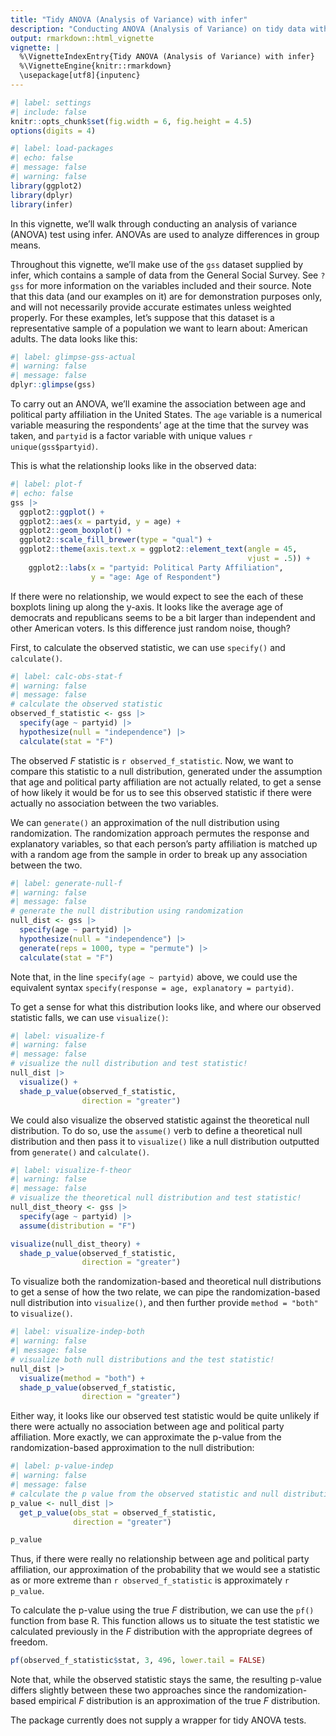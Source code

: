 ```yaml
---
title: "Tidy ANOVA (Analysis of Variance) with infer"
description: "Conducting ANOVA (Analysis of Variance) on tidy data with infer."
output: rmarkdown::html_vignette
vignette: |
  %\VignetteIndexEntry{Tidy ANOVA (Analysis of Variance) with infer}
  %\VignetteEngine{knitr::rmarkdown}
  \usepackage[utf8]{inputenc}
---
```


```r
#| label: settings
#| include: false
knitr::opts_chunk$set(fig.width = 6, fig.height = 4.5) 
options(digits = 4)
```

```r
#| label: load-packages
#| echo: false
#| message: false
#| warning: false
library(ggplot2)
library(dplyr)
library(infer)
```

In this vignette, we'll walk through conducting an analysis of variance (ANOVA) test using infer. ANOVAs are used to analyze differences in group means.

Throughout this vignette, we'll make use of the `gss` dataset supplied by infer, which contains a sample of data from the General Social Survey. See `?gss` for more information on the variables included and their source. Note that this data (and our examples on it) are for demonstration purposes only, and will not necessarily provide accurate estimates unless weighted properly. For these examples, let's suppose that this dataset is a representative sample of a population we want to learn about: American adults. The data looks like this:

```r
#| label: glimpse-gss-actual
#| warning: false
#| message: false
dplyr::glimpse(gss)
```

To carry out an ANOVA, we'll examine the association between age and political party affiliation in the United States. The `age` variable is a numerical variable measuring the respondents' age at the time that the survey was taken, and `partyid` is a factor variable with unique values `r unique(gss$partyid)`.

This is what the relationship looks like in the observed data:

```r
#| label: plot-f
#| echo: false
gss |>
  ggplot2::ggplot() +
  ggplot2::aes(x = partyid, y = age) +
  ggplot2::geom_boxplot() +
  ggplot2::scale_fill_brewer(type = "qual") +
  ggplot2::theme(axis.text.x = ggplot2::element_text(angle = 45, 
                                                     vjust = .5)) +
    ggplot2::labs(x = "partyid: Political Party Affiliation",
                  y = "age: Age of Respondent")
```

If there were no relationship, we would expect to see the each of these boxplots lining up along the y-axis. It looks like the average age of democrats and republicans seems to be a bit larger than independent and other American voters. Is this difference just random noise, though?

First, to calculate the observed statistic, we can use `specify()` and `calculate()`.

```r
#| label: calc-obs-stat-f
#| warning: false
#| message: false
# calculate the observed statistic
observed_f_statistic <- gss |>
  specify(age ~ partyid) |>
  hypothesize(null = "independence") |>
  calculate(stat = "F")
```

The observed $F$ statistic is `r observed_f_statistic`. Now, we want to compare this statistic to a null distribution, generated under the assumption that age and political party affiliation are not actually related, to get a sense of how likely it would be for us to see this observed statistic if there were actually no association between the two variables.

We can `generate()` an approximation of the null distribution using randomization. The randomization approach permutes the response and explanatory variables, so that each person's party affiliation is matched up with a random age from the sample in order to break up any association between the two.

```r
#| label: generate-null-f
#| warning: false
#| message: false
# generate the null distribution using randomization
null_dist <- gss |>
  specify(age ~ partyid) |>
  hypothesize(null = "independence") |>
  generate(reps = 1000, type = "permute") |>
  calculate(stat = "F")
```

Note that, in the line `specify(age ~ partyid)` above, we could use the equivalent syntax `specify(response = age, explanatory = partyid)`. 

To get a sense for what this distribution looks like, and where our observed statistic falls, we can use `visualize()`:

```r
#| label: visualize-f
#| warning: false
#| message: false
# visualize the null distribution and test statistic!
null_dist |>
  visualize() + 
  shade_p_value(observed_f_statistic,
                direction = "greater")
```

We could also visualize the observed statistic against the theoretical null distribution. To do so, use the `assume()` verb to define a theoretical null distribution and then pass it to `visualize()` like a null distribution outputted from `generate()` and `calculate()`.

```r
#| label: visualize-f-theor
#| warning: false
#| message: false
# visualize the theoretical null distribution and test statistic!
null_dist_theory <- gss |>
  specify(age ~ partyid) |>
  assume(distribution = "F")

visualize(null_dist_theory) +
  shade_p_value(observed_f_statistic,
                direction = "greater")
```

To visualize both the randomization-based and theoretical null distributions to get a sense of how the two relate, we can pipe the randomization-based null distribution into `visualize()`, and then further provide `method = "both"` to `visualize()`.

```r
#| label: visualize-indep-both
#| warning: false
#| message: false
# visualize both null distributions and the test statistic!
null_dist |>
  visualize(method = "both") + 
  shade_p_value(observed_f_statistic,
                direction = "greater")
```

Either way, it looks like our observed test statistic would be quite unlikely if there were actually no association between age and political party affiliation. More exactly, we can approximate the p-value from the randomization-based approximation to the null distribution:

```r
#| label: p-value-indep
#| warning: false
#| message: false
# calculate the p value from the observed statistic and null distribution
p_value <- null_dist |>
  get_p_value(obs_stat = observed_f_statistic,
              direction = "greater")

p_value
```

Thus, if there were really no relationship between age and political party affiliation, our approximation of the probability that we would see a statistic as or more extreme than `r observed_f_statistic` is approximately `r p_value`.

To calculate the p-value using the true $F$ distribution, we can use the `pf()` function from base R. This function allows us to situate the test statistic we calculated previously in the $F$ distribution with the appropriate degrees of freedom.

```r
pf(observed_f_statistic$stat, 3, 496, lower.tail = FALSE)
```

Note that, while the observed statistic stays the same, the resulting p-value differs slightly between these two approaches since the randomization-based empirical $F$ distribution is an approximation of the true $F$ distribution.

The package currently does not supply a wrapper for tidy ANOVA tests.
